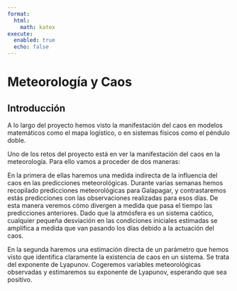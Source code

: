 ```yaml
---
format:
  html:
    math: katex
execute:
  enabled: true
  echo: false
---
```


# Meteorología y Caos

## Introducción
A lo largo del proyecto hemos visto la manifestación del caos en modelos matemáticos como el mapa logístico, o en sistemas físicos como el péndulo doble. 

Uno de los retos del proyecto está en ver la manifestación del caos en la meteorología. Para ello vamos a proceder de dos maneras:

En la primera de ellas haremos una medida indirecta de la influencia del caos en las predicciones meteorológicas. Durante varias semanas hemos recopilado predicciones meteorológicas para Galapagar, y contrastaremos estás predicciones con las observaciones realizadas para esos días. De esta manera veremos cómo divergen a medida que pasa el tiempo las predicciones anteriores. Dado que la atmósfera es un sistema caótico, cualquier pequeña desviación en las condiciones iniciales estimadas se amplifica a medida que van pasando los días debido a la actuación del caos.

En la segunda haremos una estimación directa de un parámetro que hemos visto que identifica claramente la existencia de caos en un sistema. Se trata del exponente de Lyapunov. Cogeremos variables meteorológicas observadas y estimaremos su exponente de Lyapunov, esperando que sea positivo. 

